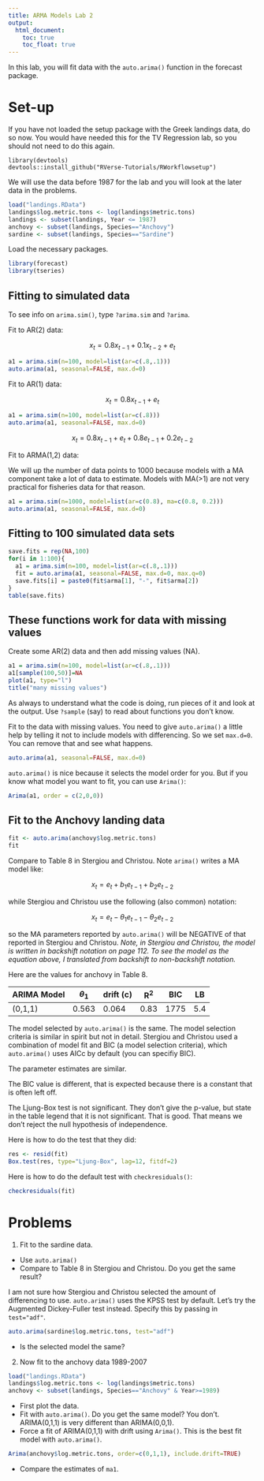 ```yaml
---
title: ARMA Models Lab 2
output:
  html_document:
    toc: true
    toc_float: true
---
```


In this lab, you will fit data with the `auto.arima()` function in the forecast package.

# Set-up


If you have not loaded the setup package with the Greek landings data, do so now.  You would have needed this for the TV Regression lab, so you should not need to do this again.

```
library(devtools)
devtools::install_github("RVerse-Tutorials/RWorkflowsetup")
```

We will use the data before 1987 for the lab and you will look at the later data in the problems.

```r
load("landings.RData")
landings$log.metric.tons <- log(landings$metric.tons)
landings <- subset(landings, Year <= 1987)
anchovy <- subset(landings, Species=="Anchovy")
sardine <- subset(landings, Species=="Sardine")
```

Load the necessary packages.

```r
library(forecast)
library(tseries)
```

## Fitting to simulated data

To see info on `arima.sim()`, type `?arima.sim` and `?arima`.

Fit to AR(2) data:

$$x_t = 0.8 x_{t-1} + 0.1 x_{t-2} + e_t$$
```r
a1 = arima.sim(n=100, model=list(ar=c(.8,.1)))
auto.arima(a1, seasonal=FALSE, max.d=0)
```

Fit to AR(1) data:

$$x_t = 0.8 x_{t-1} + e_t$$

```r
a1 = arima.sim(n=100, model=list(ar=c(.8)))
auto.arima(a1, seasonal=FALSE, max.d=0)
```

$$x_t = 0.8 x_{t-1} + e_t + 0.8 e_{t-1} + 0.2 e_{t-2}$$

Fit to ARMA(1,2) data:

We will up the number of data points to 1000 because models with a MA component take a lot of data to estimate.  Models with MA(>1) are not very practical for fisheries data for that reason.

```r
a1 = arima.sim(n=1000, model=list(ar=c(0.8), ma=c(0.8, 0.2)))
auto.arima(a1, seasonal=FALSE, max.d=0)
```

## Fitting to 100 simulated data sets

```r
save.fits = rep(NA,100)
for(i in 1:100){
  a1 = arima.sim(n=100, model=list(ar=c(.8,.1)))
  fit = auto.arima(a1, seasonal=FALSE, max.d=0, max.q=0)
  save.fits[i] = paste0(fit$arma[1], "-", fit$arma[2])
}
table(save.fits)
```

## These functions work for data with missing values

Create some AR(2) data and then add missing values (NA).

```r
a1 = arima.sim(n=100, model=list(ar=c(.8,.1)))
a1[sample(100,50)]=NA
plot(a1, type="l")
title("many missing values")
```

As always to understand what the code is doing, run pieces of it and look at the output.  Use `?sample` (say) to read about functions you don't know.

Fit to the data with missing values.  You need to give `auto.arima()` a little help by telling it not to include models with differencing.  So we set `max.d=0`.  You can remove that and see what happens.

```r
auto.arima(a1, seasonal=FALSE, max.d=0)
```

`auto.arima()` is nice because it selects the model order for you.  But if you know what model you want to fit, you can use `Arima()`:

```r
Arima(a1, order = c(2,0,0))
```

## Fit to the Anchovy landing data

```r
fit <- auto.arima(anchovy$log.metric.tons)
fit
```

Compare to Table 8 in Stergiou and Christou.   Note `arima()` writes a MA model like:

$$x_t = e_t + b_1 e_{t-1} + b_2 e_{t-2}$$

while Stergiou and Christou use the following (also common) notation:

$$x_t = e_t - \theta_1 e_{t-1} - \theta_2 e_{t-2}$$

so the MA parameters reported by `auto.arima()` will be NEGATIVE of that reported in Stergiou and Christou.  *Note, in Stergiou and Christou, the model is written in backshift notation on page 112.  To see the model as the equation above, I translated from backshift to non-backshift notation.*

Here are the values for anchovy in Table 8.

ARIMA Model  | $\theta_1$ | drift (c) | R$^2$ | BIC | LB
------------- | --------| --- | --- | --- | --- | 
(0,1,1) | 0.563 | 0.064 | 0.83 | 1775 | 5.4

The model selected by `auto.arima()` is the same.  The model selection criteria is similar in spirit but not in detail.  Stergiou and Christou used a combination of model fit and BIC (a model selection criteria), which `auto.arima()` uses AICc by default (you can specifiy BIC).

The parameter estimates are similar.

The BIC value is different, that is expected because there is a constant that is often left off.

The Ljung-Box test is not significant.  They don't give the p-value, but state in the table legend that it is not significant.  That is good.  That means we don't reject the null hypothesis of independence.

Here is how to do the test that they did:

```r
res <- resid(fit)
Box.test(res, type="Ljung-Box", lag=12, fitdf=2)
```

Here is how to do the default test with `checkresiduals()`:

```r
checkresiduals(fit)
```

# Problems

1. Fit to the sardine data.  
  - Use `auto.arima()`
  - Compare to Table 8 in Stergiou and Christou. Do you get the same result?
  
I am not sure how Stergiou and Christou selected the amount of differencing to use.  `auto.arima()` uses the KPSS test by default.  Let's try the Augmented Dickey-Fuller test instead.  Specify this by passing in `test="adf"`.

```r
auto.arima(sardine$log.metric.tons, test="adf")
```

  - Is the selected model the same?
  
2. Now fit to the anchovy data 1989-2007

```r
load("landings.RData")
landings$log.metric.tons <- log(landings$metric.tons)
anchovy <- subset(landings, Species=="Anchovy" & Year>=1989)
```

  - First plot the data.
  - Fit with `auto.arima()`.  Do you get the same model? You don't. ARIMA(0,1,1) is very different than ARIMA(0,0,1).
  - Force a fit of ARIMA(0,1,1) with drift using `Arima()`.  This is the best fit model with `auto.arima()`.
  
```r
Arima(anchovy$log.metric.tons, order=c(0,1,1), include.drift=TRUE)
```
   - Compare the estimates of `ma1`.
   